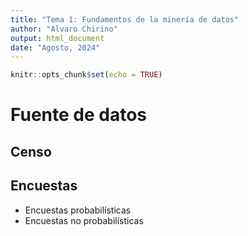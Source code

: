 ```yaml
---
title: "Tema 1: Fundamentos de la minería de datos"
author: "Alvaro Chirino"
output: html_document
date: "Agosto, 2024"
---
```


```r
knitr::opts_chunk$set(echo = TRUE)
```

# Fuente de datos

## Censo

## Encuestas

  - Encuestas probabilísticas
  - Encuestas no probabilísticas
  
  
